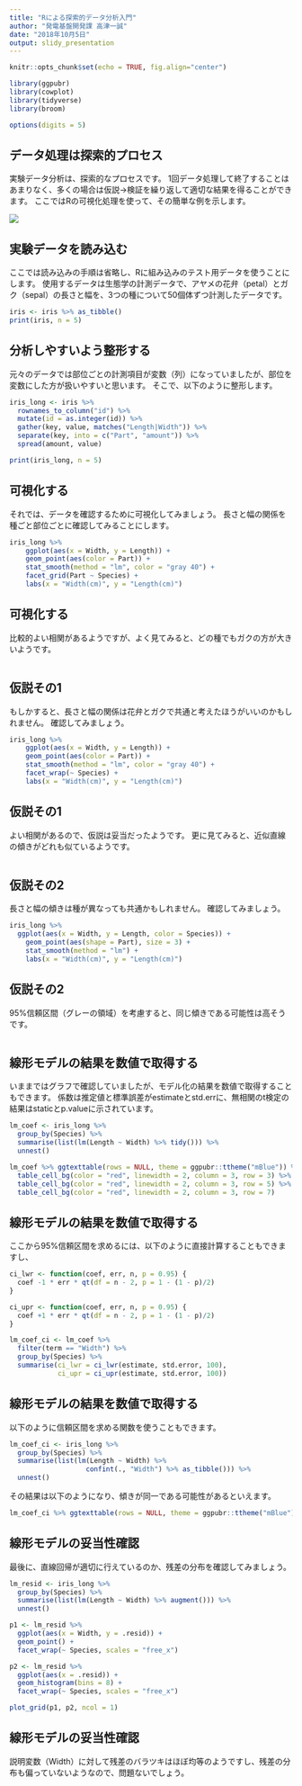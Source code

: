 ```yaml
---
title: "Rによる探索的データ分析入門"
author: "発電基盤開発課 高津一誠"
date: "2018年10月5日"
output: slidy_presentation
---
```


```r
knitr::opts_chunk$set(echo = TRUE, fig.align="center")

library(ggpubr)
library(cowplot)
library(tidyverse)
library(broom)

options(digits = 5)
```

## データ処理は探索的プロセス

実験データ分析は、探索的なプロセスです。
1回データ処理して終了することはあまりなく、多くの場合は仮説→検証を繰り返して適切な結果を得ることができます。
ここではRの可視化処理を使って、その簡単な例を示します。

![](data_analysis_process.png)


## 実験データを読み込む

ここでは読み込みの手順は省略し、Rに組み込みのテスト用データを使うことにします。
使用するデータは生態学の計測データで、アヤメの花弁（petal）とガク（sepal）の長さと幅を、3つの種について50個体ずつ計測したデータです。

```r
iris <- iris %>% as_tibble()
print(iris, n = 5)
```

## 分析しやすいよう整形する

元々のデータでは部位ごとの計測項目が変数（列）になっていましたが、部位を変数にした方が扱いやすいと思います。
そこで、以下のように整形します。

```r
iris_long <- iris %>% 
  rownames_to_column("id") %>% 
  mutate(id = as.integer(id)) %>% 
  gather(key, value, matches("Length|Width")) %>% 
  separate(key, into = c("Part", "amount")) %>% 
  spread(amount, value)
```
```r
print(iris_long, n = 5)
```

## 可視化する

それでは、データを確認するために可視化してみましょう。
長さと幅の関係を種ごと部位ごとに確認してみることにします。

```r
iris_long %>% 
	ggplot(aes(x = Width, y = Length)) + 
	geom_point(aes(color = Part)) + 
	stat_smooth(method = "lm", color = "gray 40") + 
	facet_grid(Part ~ Species) +
	labs(x = "Width(cm)", y = "Length(cm)")
```

## 可視化する

比較的よい相関があるようですが、よく見てみると、どの種でもガクの方が大きいようです。  

```r
```

## 仮説その1

もしかすると、長さと幅の関係は花弁とガクで共通と考えたほうがいいのかもしれません。
確認してみましょう。

```r
iris_long %>% 
	ggplot(aes(x = Width, y = Length)) + 
	geom_point(aes(color = Part)) + 
	stat_smooth(method = "lm", color = "gray 40") + 
	facet_wrap(~ Species) +
	labs(x = "Width(cm)", y = "Length(cm)")
```

## 仮説その1

よい相関があるので、仮説は妥当だったようです。
更に見てみると、近似直線の傾きがどれも似ているようです。

```r
```

## 仮説その2

長さと幅の傾きは種が異なっても共通かもしれません。
確認してみましょう。

```r
iris_long %>% 
  ggplot(aes(x = Width, y = Length, color = Species)) + 
	geom_point(aes(shape = Part), size = 3) + 
	stat_smooth(method = "lm") +
	labs(x = "Width(cm)", y = "Length(cm)")
```

## 仮説その2

95%信頼区間（グレーの領域）を考慮すると、同じ傾きである可能性は高そうです。

```r
```

## 線形モデルの結果を数値で取得する

いままではグラフで確認していましたが、モデル化の結果を数値で取得することもできます。
係数は推定値と標準誤差がestimateとstd.errに、無相関のt検定の結果はstaticとp.valueに示されています。

```r
lm_coef <- iris_long %>% 
  group_by(Species) %>% 
  summarise(list(lm(Length ~ Width) %>% tidy())) %>% 
  unnest()
```
```r
lm_coef %>% ggtexttable(rows = NULL, theme = ggpubr::ttheme("mBlue")) %>% 
  table_cell_bg(color = "red", linewidth = 2, column = 3, row = 3) %>%
  table_cell_bg(color = "red", linewidth = 2, column = 3, row = 5) %>% 
  table_cell_bg(color = "red", linewidth = 2, column = 3, row = 7)
```

## 線形モデルの結果を数値で取得する

ここから95%信頼区間を求めるには、以下のように直接計算することもできますし、

```r
ci_lwr <- function(coef, err, n, p = 0.95) {
  coef -1 * err * qt(df = n - 2, p = 1 - (1 - p)/2)
}

ci_upr <- function(coef, err, n, p = 0.95) {
  coef +1 * err * qt(df = n - 2, p = 1 - (1 - p)/2)
}

lm_coef_ci <- lm_coef %>% 
  filter(term == "Width") %>% 
  group_by(Species) %>% 
  summarise(ci_lwr = ci_lwr(estimate, std.error, 100),
            ci_upr = ci_upr(estimate, std.error, 100))
```

## 線形モデルの結果を数値で取得する

以下のように信頼区間を求める関数を使うこともできます。

```r
lm_coef_ci <- iris_long %>% 
  group_by(Species) %>% 
  summarise(list(lm(Length ~ Width) %>% 
                   confint(., "Width") %>% as_tibble())) %>% 
  unnest()
```

その結果は以下のようになり、傾きが同一である可能性があるといえます。

```r
lm_coef_ci %>% ggtexttable(rows = NULL, theme = ggpubr::ttheme("mBlue"))
```

## 線形モデルの妥当性確認

最後に、直線回帰が適切に行えているのか、残差の分布を確認してみましょう。

```r
lm_resid <- iris_long %>% 
  group_by(Species) %>% 
  summarise(list(lm(Length ~ Width) %>% augment())) %>% 
  unnest()

p1 <- lm_resid %>% 
  ggplot(aes(x = Width, y = .resid)) + 
  geom_point() + 
  facet_wrap(~ Species, scales = "free_x")

p2 <- lm_resid %>% 
  ggplot(aes(x = .resid)) + 
  geom_histogram(bins = 8) + 
  facet_wrap(~ Species, scales = "free_x")

plot_grid(p1, p2, ncol = 1)
```

## 線形モデルの妥当性確認

説明変数（Width）に対して残差のバラツキはほぼ均等のようですし、残差の分布も偏っていないようなので、問題ないでしょう。

```r
```

